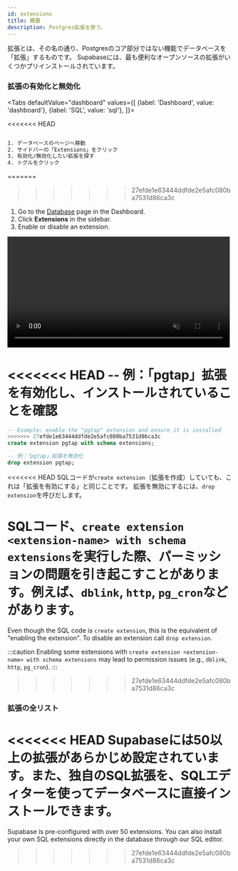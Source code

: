```yaml
---
id: extensions
title: 概要
description: Postgres拡張を使う。
---
```



拡張とは、その名の通り、Postgresのコア部分ではない機能でデータベースを「拡張」するものです。
Supabaseには、最も便利なオープンソースの拡張がいくつかプリインストールされています。


### 拡張の有効化と無効化

<Tabs
  defaultValue="dashboard"
  values={[
    {label: 'Dashboard', value: 'dashboard'},
    {label: 'SQL', value: 'sql'},
  ]}>

<<<<<<< HEAD
```sh

1. データベースのページへ移動
2. サイドバーの「Extensions」をクリック 
3. 有効化/無効化したい拡張を探す 
4. トグルをクリック
```
=======
<TabItem value="dashboard">
>>>>>>> 27efde1e63444ddfde2e5afc080ba7531d86ca3c

1. Go to the [Database](https://app.supabase.com/project/_/database/tables) page in the Dashboard.
2. Click **Extensions** in the sidebar.
3. Enable or disable an extension.

<video width="99%" muted playsInline controls={true}>
<source src="/docs/videos/toggle-extensions.mp4" type="video/mp4" muted playsInline />
</video>

</TabItem>

<TabItem value="sql">

<<<<<<< HEAD
-- 例：「pgtap」拡張を有効化し、インストールされていることを確認
=======
```sql
-- Example: enable the "pgtap" extension and ensure it is installed
>>>>>>> 27efde1e63444ddfde2e5afc080ba7531d86ca3c
create extension pgtap with schema extensions;

-- 例：「pgtap」拡張を無効化
drop extension pgtap;
```

<<<<<<< HEAD
SQLコードが`create extension`（拡張を作成）していても、これは「拡張を有効にする」と同じことです。
拡張を無効にするには、`drop extension`を呼びだします。

SQLコード、`create extension <extension-name> with schema extensions`を実行した際、パーミッションの問題を引き起こすことがあります。例えば、`dblink`, `http`, `pg_cron`などがあります。
=======
Even though the SQL code is `create extension`, this is the equivalent of "enabling the extension". 
To disable an extension call `drop extension`.

:::caution
Enabling some extensions with `create extension <extension-name> with schema extensions` may lead to permission issues (e.g., `dblink`, `http`, `pg_cron`).
:::
>>>>>>> 27efde1e63444ddfde2e5afc080ba7531d86ca3c

</TabItem>

</Tabs>


### 拡張の全リスト

<<<<<<< HEAD
Supabaseには50以上の拡張があらかじめ設定されています。また、独自のSQL拡張を、SQLエディターを使ってデータベースに直接インストールできます。
=======
Supabase is pre-configured with over 50 extensions. You can also install your own SQL extensions directly in the database through our SQL editor.
>>>>>>> 27efde1e63444ddfde2e5afc080ba7531d86ca3c

<ExtensionsComponent />
